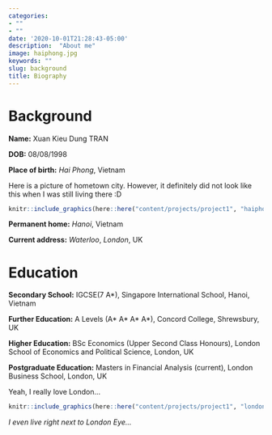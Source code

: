 ```yaml
---
categories:
- ""
- ""
date: '2020-10-01T21:28:43-05:00'
description:  "About me"
image: haiphong.jpg
keywords: ""
slug: background
title: Biography
---
```



# Background

**Name:** Xuan Kieu Dung TRAN

**DOB:** 08/08/1998

**Place of birth:** *Hai Phong*, Vietnam

Here is a picture of hometown city. However, it definitely did not look like this when I was still living there :D




```r
knitr::include_graphics(here::here("content/projects/project1", "haiphong.jpg"), error = FALSE)
```



**Permanent home:** *Hanoi*, Vietnam

**Current address:** *Waterloo*, *London*, UK



# Education

**Secondary School:** IGCSE(7 A*), Singapore International School, Hanoi, Vietnam

**Further Education:** A Levels (A* A* A* A*), Concord College, Shrewsbury, UK

**Higher Education:** BSc Economics (Upper Second Class Honours), London School of Economics and Political Science, London, UK

**Postgraduate Education:** Masters in Financial Analysis (current), London Business School, London, UK

Yeah, I really love London...

```r
knitr::include_graphics(here::here("content/projects/project1", "london.jpg"), error = FALSE)
```

*I even live right next to London Eye...*